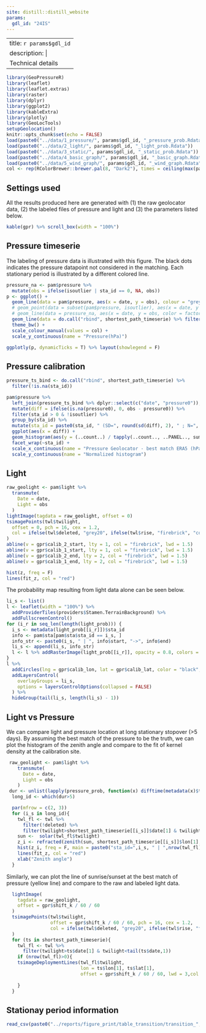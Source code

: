 ```yaml
---
site: distill::distill_website
params:
  gdl_id: "24IS"
---
```

---
title: `r params$gdl_id`
description: | 
  Technical details
---

```r
library(GeoPressureR)
library(leaflet)
library(leaflet.extras)
library(raster)
library(dplyr)
library(ggplot2)
library(kableExtra)
library(plotly)
library(GeoLocTools)
setupGeolocation()
knitr::opts_chunk$set(echo = FALSE)
load(paste0("../data/1_pressure/", params$gdl_id, "_pressure_prob.Rdata"))
load(paste0("../data/2_light/", params$gdl_id, "_light_prob.Rdata"))
load(paste0("../data/3_static/", params$gdl_id, "_static_prob.Rdata"))
load(paste0("../data/4_basic_graph/", params$gdl_id, "_basic_graph.Rdata"))
load(paste0("../data/5_wind_graph/", params$gdl_id, "_wind_graph.Rdata"))
col <- rep(RColorBrewer::brewer.pal(8, "Dark2"), times = ceiling(max(pam$sta$sta_id) / 8))
```

## Settings used

All the results produced here are generated with (1) the raw geolocator data, (2) the labeled files of pressure and light and (3) the parameters listed below.

```r
kable(gpr) %>% scroll_box(width = "100%")
```

## Pressure timeserie

The labeling of pressure data is illustrated with this figure. The black dots indicates the pressure datapoint not considered in the matching. Each stationary period is illustrated by a different colored line.

```r
pressure_na <- pam$pressure %>%
  mutate(obs = ifelse(isoutlier | sta_id == 0, NA, obs))
p <- ggplot() +
  geom_line(data = pam$pressure, aes(x = date, y = obs), colour = "grey") +
  # geom_point(data = subset(pam$pressure, isoutlier), aes(x = date, y = obs), colour = "black") +
  # geom_line(data = pressure_na, aes(x = date, y = obs, color = factor(sta_id)), size = 0.5) +
  geom_line(data = do.call("rbind", shortest_path_timeserie) %>% filter(sta_id > 0), aes(x = date, y = pressure0, col = factor(sta_id))) +
  theme_bw() +
  scale_colour_manual(values = col) +
  scale_y_continuous(name = "Pressure(hPa)")

ggplotly(p, dynamicTicks = T) %>% layout(showlegend = F)
```

## Pressure calibration

```r
pressure_ts_bind <- do.call("rbind", shortest_path_timeserie) %>%
  filter(!is.na(sta_id))

pam$pressure %>%
  left_join(pressure_ts_bind %>% dplyr::select(c("date", "pressure0")), by = "date") %>%
  mutate(diff = ifelse(is.na(pressure0), 0, obs - pressure0)) %>%
  filter(sta_id > 0 & !isoutlier) %>%
  group_by(sta_id) %>%
  mutate(sta_id = paste0(sta_id, " (SD=", round(sd(diff), 2), " ; N=", n(), ")")) %>%
  ggplot(aes(x = diff)) +
  geom_histogram(aes(y = (..count..) / tapply(..count.., ..PANEL.., sum)[..PANEL..]), binwidth = .2) +
  facet_wrap(~sta_id) +
  scale_x_continuous(name = "Pressure Geolocator - best match ERA5 (hPa)") +
  scale_y_continuous(name = "Normalized histogram")
```

## Light

```r
raw_geolight <- pam$light %>%
  transmute(
    Date = date,
    Light = obs
  )
lightImage(tagdata = raw_geolight, offset = 0)
tsimagePoints(twl$twilight,
  offset = 0, pch = 16, cex = 1.2,
  col = ifelse(twl$deleted, "grey20", ifelse(twl$rise, "firebrick", "cornflowerblue"))
)
abline(v = gpr$calib_2_start, lty = 1, col = "firebrick", lwd = 1.5)
abline(v = gpr$calib_1_start, lty = 1, col = "firebrick", lwd = 1.5)
abline(v = gpr$calib_2_end, lty = 2, col = "firebrick", lwd = 1.5)
abline(v = gpr$calib_1_end, lty = 2, col = "firebrick", lwd = 1.5)
```

```r
hist(z, freq = F)
lines(fit_z, col = "red")
```

The probability map resulting from light data alone can be seen below.

```r
li_s <- list()
l <- leaflet(width = "100%") %>%
  addProviderTiles(providers$Stamen.TerrainBackground) %>%
  addFullscreenControl()
for (i_r in seq_len(length(light_prob))) {
  i_s <- metadata(light_prob[[i_r]])$sta_id
  info <- pam$sta[pam$sta$sta_id == i_s, ]
  info_str <- paste0(i_s, " | ", info$start, "->", info$end)
  li_s <- append(li_s, info_str)
  l <- l %>% addRasterImage(light_prob[[i_r]], opacity = 0.8, colors = "OrRd", group = info_str)
}
l %>%
  addCircles(lng = gpr$calib_lon, lat = gpr$calib_lat, color = "black", opacity = 1) %>%
  addLayersControl(
    overlayGroups = li_s,
    options = layersControlOptions(collapsed = FALSE)
  ) %>%
  hideGroup(tail(li_s, length(li_s) - 1))
```


## Light vs Pressure

We can compare light and pressure location at long stationary stopover (>5 days). By assuming the best match of the pressure to be the truth, we can plot the histogram of the zenith angle and compare to the fit of kernel density at the calibration site. 

```r
 raw_geolight <- pam$light %>%
    transmute(
      Date = date,
      Light = obs
    )
 dur <- unlist(lapply(pressure_prob, function(x) difftime(metadata(x)$temporal_extent[2],metadata(x)$temporal_extent[1], units = "days" )))
  long_id <- which(dur>5)

  par(mfrow = c(2, 3))
  for (i_s in long_id){
    twl_fl <- twl %>%
      filter(!deleted) %>%
      filter(twilight>shortest_path_timeserie[[i_s]]$date[1] & twilight<tail(shortest_path_timeserie[[i_s]]$date,1))
    sun <-  solar(twl_fl$twilight)
    z_i <- refracted(zenith(sun, shortest_path_timeserie[[i_s]]$lon[1], shortest_path_timeserie[[i_s]]$lat[1]))
    hist(z_i, freq = F, main = paste0("sta_id=",i_s, " | ",nrow(twl_fl),"twls"))
    lines(fit_z, col = "red")
    xlab("Zenith angle")
  }
```

Similarly, we can plot the line of sunrise/sunset at the best match of pressure (yellow line) and compare to the raw and labeled light data.

```r
  lightImage(
    tagdata = raw_geolight,
    offset = gpr$shift_k / 60 / 60
  )
  tsimagePoints(twl$twilight,
                offset = gpr$shift_k / 60 / 60, pch = 16, cex = 1.2,
                col = ifelse(twl$deleted, "grey20", ifelse(twl$rise, "firebrick", "cornflowerblue"))
  )
  for (ts in shortest_path_timeserie){
    twl_fl <- twl %>%
      filter(twilight>ts$date[1] & twilight<tail(ts$date,1))
    if (nrow(twl_fl)>0){
    tsimageDeploymentLines(twl_fl$twilight,
                           lon = ts$lon[1], ts$lat[1],
                           offset = gpr$shift_k / 60 / 60, lwd = 3,col = adjustcolor("orange", alpha.f = 0.5))
      
    }
  }
```

## Stationay period information

```r
read_csv(paste0("../reports/figure_print/table_transition/transition_", params$gdl_id, ".csv")) %>% kable() %>% scroll_box(width = "100%")
```
